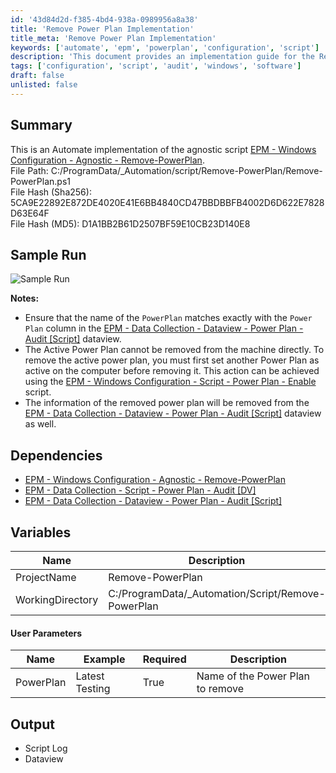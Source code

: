 ```yaml
---
id: '43d84d2d-f385-4bd4-938a-0989956a8a38'
title: 'Remove Power Plan Implementation'
title_meta: 'Remove Power Plan Implementation'
keywords: ['automate', 'epm', 'powerplan', 'configuration', 'script']
description: 'This document provides an implementation guide for the Remove Power Plan script within ConnectWise Automate. It includes details on file paths, sample runs, dependencies, user parameters, and output logs. Ensure the correct Power Plan name is used for successful execution.'
tags: ['configuration', 'script', 'audit', 'windows', 'software']
draft: false
unlisted: false
---
```

## Summary

This is an Automate implementation of the agnostic script [EPM - Windows Configuration - Agnostic - Remove-PowerPlan](https://proval.itglue.com/DOC-5078775-14903326).  
File Path: C:/ProgramData/_Automation/script/Remove-PowerPlan/Remove-PowerPlan.ps1  
File Hash (Sha256): 5CA9E22892E872DE4020E41E6BB4840CD47BBDBBFB4002D6D622E7828D63E64F  
File Hash (MD5): D1A1BB2B61D2507BF59E10CB23D140E8  

## Sample Run

![Sample Run](../../../static/img/Power-Plan---Remove/image_1.png)  

**Notes:**
- Ensure that the name of the `PowerPlan` matches exactly with the `Power Plan` column in the [EPM - Data Collection - Dataview - Power Plan - Audit [Script]](https://proval.itglue.com/DOC-5078775-15053779) dataview.
- The Active Power Plan cannot be removed from the machine directly. To remove the active power plan, you must first set another Power Plan as active on the computer before removing it. This action can be achieved using the [EPM - Windows Configuration - Script - Power Plan - Enable](https://proval.itglue.com/DOC-5078775-15053777) script.
- The information of the removed power plan will be removed from the [EPM - Data Collection - Dataview - Power Plan - Audit [Script]](https://proval.itglue.com/DOC-5078775-15053779) dataview as well.  

## Dependencies

- [EPM - Windows Configuration - Agnostic - Remove-PowerPlan](https://proval.itglue.com/DOC-5078775-14903326)  
- [EPM - Data Collection - Script - Power Plan - Audit [DV]](https://proval.itglue.com/DOC-5078775-15053771)  
- [EPM - Data Collection - Dataview - Power Plan - Audit [Script]](https://proval.itglue.com/DOC-5078775-15053779)  

## Variables

| Name              | Description                                         |
|-------------------|-----------------------------------------------------|
| ProjectName       | Remove-PowerPlan                                   |
| WorkingDirectory   | C:/ProgramData/_Automation/Script/Remove-PowerPlan |

#### User Parameters

| Name        | Example          | Required | Description                        |
|-------------|------------------|----------|------------------------------------|
| PowerPlan   | Latest Testing    | True     | Name of the Power Plan to remove   |

## Output

- Script Log
- Dataview











